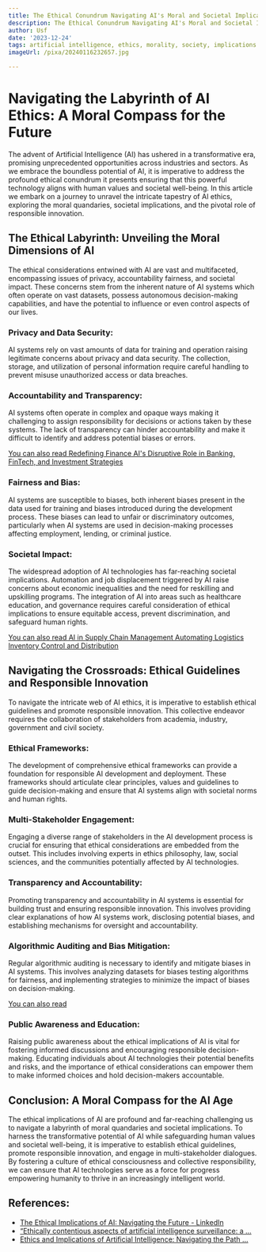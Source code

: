 ```yaml
---
title: The Ethical Conundrum Navigating AI's Moral and Societal Implications
description: The Ethical Conundrum Navigating AI's Moral and Societal Implications
author: Usf
date: '2023-12-24'
tags: artificial intelligence, ethics, morality, society, implications
imageUrl: /pixa/20240116232657.jpg

---
```

# **Navigating the Labyrinth of AI Ethics: A Moral Compass for the Future**

The advent of Artificial Intelligence (AI) has ushered in a transformative era, promising unprecedented opportunities across industries  and sectors. As we embrace the boundless potential of AI, it is imperative to address the profound  ethical conundrum it presents ensuring that this powerful technology aligns with human values and societal well-being. In this article we embark on a journey  to unravel the intricate tapestry  of AI ethics, exploring the moral quandaries, societal implications, and the pivotal role of responsible innovation.

##  **The Ethical Labyrinth: Unveiling the Moral Dimensions of AI**

The ethical considerations entwined with AI are vast and multifaceted, encompassing issues of  privacy, accountability fairness, and  societal impact. These concerns stem from the inherent nature of AI  systems  which  often operate on vast datasets, possess autonomous decision-making capabilities, and have the potential to influence  or even control aspects of our lives.

### **Privacy and Data Security:**

AI systems rely on vast amounts  of data for training and operation raising legitimate concerns about privacy and data security. The collection, storage, and utilization of personal information require careful  handling to prevent misuse unauthorized access  or data breaches.

### **Accountability and Transparency:**

AI systems often operate in complex and opaque ways making it challenging to assign  responsibility for decisions or actions taken by these systems. The lack of transparency  can hinder accountability and make it  difficult  to identify and address potential biases or errors.

[You can also read Redefining Finance AI's Disruptive Role in Banking,  FinTech, and Investment Strategies](Redefining%20Finance%20AI%27s%20Disruptive%20Role%20in%20Banking%2C%20FinTech%2C%20and%20Investment%20Strategies)


### **Fairness and  Bias:**

AI systems are  susceptible to biases, both inherent biases present in the data used for training and  biases introduced during the development process. These biases can lead to unfair or discriminatory outcomes, particularly when AI systems are used in decision-making processes affecting  employment, lending, or criminal  justice.

### **Societal Impact:**

The widespread adoption of AI technologies  has far-reaching societal implications. Automation and job displacement triggered by AI raise concerns about  economic inequalities and the need  for reskilling and upskilling programs.  The integration of AI into areas such  as healthcare education, and governance requires careful consideration of ethical  implications to ensure equitable access, prevent discrimination, and safeguard human rights.

[You can also  read AI in Supply Chain Management Automating Logistics  Inventory Control and Distribution](AI%20in%20Supply%20Chain%20Management%20Automating%20Logistics%2C%20Inventory%20Control%2C%20and%20Distribution)


## **Navigating the Crossroads: Ethical Guidelines  and  Responsible Innovation**

To navigate the intricate  web of AI  ethics, it is  imperative to establish ethical guidelines and  promote responsible innovation. This collective endeavor requires the  collaboration of stakeholders from academia, industry, government and civil society.

### **Ethical Frameworks:**

The development of comprehensive ethical frameworks can provide a foundation for responsible AI  development and deployment.  These frameworks should  articulate clear principles, values and guidelines to guide decision-making and  ensure that AI systems align with societal norms and human rights.

###  **Multi-Stakeholder Engagement:**

Engaging a diverse  range of stakeholders in the AI development process is crucial for ensuring that  ethical considerations are embedded  from the outset. This includes involving experts in ethics philosophy, law, social sciences,  and the communities potentially affected by AI technologies.

### **Transparency and  Accountability:**

Promoting  transparency and accountability in AI systems is essential for building trust and ensuring responsible innovation. This involves providing clear explanations of how AI systems work, disclosing potential biases, and establishing mechanisms for oversight and accountability.

### **Algorithmic Auditing  and Bias Mitigation:**

Regular algorithmic auditing is necessary to identify and mitigate biases in AI systems. This involves analyzing datasets for biases testing algorithms for fairness,  and implementing strategies to minimize the impact of biases on decision-making.

[You can also read ]()


### **Public Awareness and Education:**

Raising public awareness about the  ethical implications of AI is vital for fostering informed discussions  and encouraging responsible  decision-making. Educating individuals  about AI technologies their potential benefits and risks, and the importance of ethical  considerations can empower them to make informed choices  and hold decision-makers accountable.

## **Conclusion: A Moral Compass  for  the AI  Age**

The ethical implications of AI are profound and far-reaching challenging  us to navigate a labyrinth  of moral quandaries and societal implications.  To harness the transformative potential of AI while safeguarding human values and societal well-being, it is  imperative to establish ethical guidelines, promote  responsible innovation, and engage in  multi-stakeholder dialogues. By fostering a culture  of ethical  consciousness and collective responsibility, we  can ensure that AI technologies serve as  a force for progress empowering humanity to thrive in an increasingly intelligent world.

## References:
- [The Ethical Implications of AI: Navigating the Future - LinkedIn](https://www.linkedin.com/pulse/ethical-implications-ai-navigating-future-bansari-kikani)
- [“Ethically contentious aspects of artificial intelligence surveillance: a ...](https://link.springer.com/article/10.1007/s43681-022-00196-y)
- [Ethics and Implications of Artificial Intelligence: Navigating the Path ...](https://medium.com/aimonks/ethics-and-implications-of-artificial-intelligence-navigating-the-path-to-responsible-innovation-9738d0bd8a2b)
